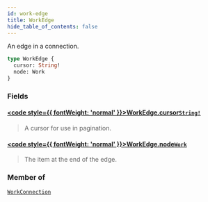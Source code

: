 ```yaml
---
id: work-edge
title: WorkEdge
hide_table_of_contents: false
---
```








An edge in a connection.

```graphql
type WorkEdge {
  cursor: String!
  node: Work
}
```


### Fields

#### [<code style={{ fontWeight: 'normal' }}>WorkEdge.<b>cursor</b></code>](#)<Bullet />[`String!`](/docs/graphql-api/beta/reference/scalars/string) <Badge class="secondary" text="non-null"/> <Badge class="secondary" text="scalar"/>
> A cursor for use in pagination.
> 

#### [<code style={{ fontWeight: 'normal' }}>WorkEdge.<b>node</b></code>](#)<Bullet />[`Work`](/docs/graphql-api/beta/reference/objects/work) <Badge class="secondary" text="object"/>
> The item at the end of the edge.
> 



### Member of

[`WorkConnection`](/docs/graphql-api/beta/reference/objects/work-connection)  <Badge class="secondary" text="object"/>



